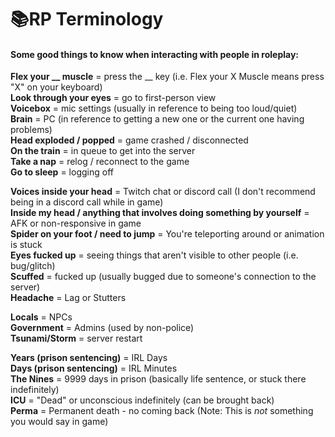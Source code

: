 # 📚RP Terminology

#### Some good things to know when interacting with people in roleplay:
**Flex your __ muscle** = press the __ key (i.e. Flex your X Muscle means press "X" on your keyboard)\
**Look through your eyes** = go to first-person view\
**Voicebox** = mic settings (usually in reference to being too loud/quiet)\
**Brain** = PC (in reference to getting a new one or the current one having problems)\
**Head exploded / popped** = game crashed / disconnected\
**On the train** = in queue to get into the server\
**Take a nap** = relog / reconnect to the game\
**Go to sleep** = logging off

**Voices inside your head** = Twitch chat or discord call (I don't recommend being in a discord call while in game)\
**Inside my head / anything that involves doing something by yourself** = AFK or non-responsive in game\
**Spider on your foot / need to jump** = You're teleporting around or animation is stuck\
**Eyes fucked up** = seeing things that aren't visible to other people (i.e. bug/glitch)\
**Scuffed** = fucked up (usually bugged due to someone's connection to the server)\
**Headache** = Lag or Stutters

**Locals** = NPCs\
**Government** = Admins (used by non-police)\
**Tsunami/Storm** = server restart

**Years (prison sentencing)** = IRL Days\
**Days (prison sentencing)** = IRL Minutes\
**The Nines** = 9999 days in prison (basically life sentence, or stuck there indefinitely)\
**ICU** = "Dead" or unconscious indefinitely (can be brought back)\
**Perma** = Permanent death - no coming back (Note: This is *not* something you would say in game)

